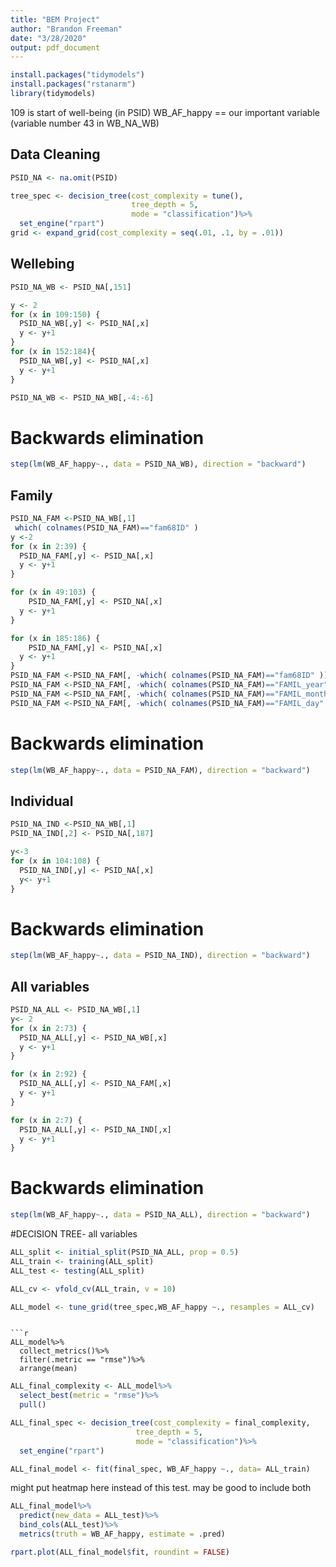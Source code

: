 ```yaml
---
title: "BEM Project"
author: "Brandon Freeman"
date: "3/28/2020"
output: pdf_document
---
```


```r
install.packages("tidymodels")
install.packages("rstanarm")
library(tidymodels)
```


109 is start of well-being (in PSID)
WB_AF_happy == our important variable (variable number 43 in WB_NA_WB)

## Data Cleaning
```r
PSID_NA <- na.omit(PSID)
```

```r
tree_spec <- decision_tree(cost_complexity = tune(),
                           tree_depth = 5,
                           mode = "classification")%>%
  set_engine("rpart")
grid <- expand_grid(cost_complexity = seq(.01, .1, by = .01))
```

## Wellebing
```r
PSID_NA_WB <- PSID_NA[,151]

y <- 2
for (x in 109:150) {
  PSID_NA_WB[,y] <- PSID_NA[,x]
  y <- y+1
}
for (x in 152:184){
  PSID_NA_WB[,y] <- PSID_NA[,x]
  y <- y+1
}

PSID_NA_WB <- PSID_NA_WB[,-4:-6]
```

# Backwards elimination
```r
step(lm(WB_AF_happy~., data = PSID_NA_WB), direction = "backward")
```



## Family
```r
PSID_NA_FAM <-PSID_NA_WB[,1]
 which( colnames(PSID_NA_FAM)=="fam68ID" )
y <-2
for (x in 2:39) {
  PSID_NA_FAM[,y] <- PSID_NA[,x]
  y <- y+1
}

for (x in 49:103) {
    PSID_NA_FAM[,y] <- PSID_NA[,x]
  y <- y+1
}

for (x in 185:186) {
    PSID_NA_FAM[,y] <- PSID_NA[,x]
  y <- y+1
}
PSID_NA_FAM <-PSID_NA_FAM[, -which( colnames(PSID_NA_FAM)=="fam68ID" )]
PSID_NA_FAM <-PSID_NA_FAM[, -which( colnames(PSID_NA_FAM)=="FAMIL_year" )]
PSID_NA_FAM <-PSID_NA_FAM[, -which( colnames(PSID_NA_FAM)=="FAMIL_month" )]
PSID_NA_FAM <-PSID_NA_FAM[, -which( colnames(PSID_NA_FAM)=="FAMIL_day" )]
```

# Backwards elimination
```r
step(lm(WB_AF_happy~., data = PSID_NA_FAM), direction = "backward")
```


## Individual
```r
PSID_NA_IND <-PSID_NA_WB[,1]
PSID_NA_IND[,2] <- PSID_NA[,187]

y<-3
for (x in 104:108) {
  PSID_NA_IND[,y] <- PSID_NA[,x]
  y<- y+1
}

```

# Backwards elimination
```r
step(lm(WB_AF_happy~., data = PSID_NA_IND), direction = "backward")
```

## All variables
```r
PSID_NA_ALL <- PSID_NA_WB[,1]
y<- 2
for (x in 2:73) {
  PSID_NA_ALL[,y] <- PSID_NA_WB[,x]
  y <- y+1
}

for (x in 2:92) {
  PSID_NA_ALL[,y] <- PSID_NA_FAM[,x]
  y <- y+1
}

for (x in 2:7) {
  PSID_NA_ALL[,y] <- PSID_NA_IND[,x]
  y <- y+1
}
```

# Backwards elimination

```r
step(lm(WB_AF_happy~., data = PSID_NA_ALL), direction = "backward")
```

#DECISION TREE- all variables
```r
ALL_split <- initial_split(PSID_NA_ALL, prop = 0.5)
ALL_train <- training(ALL_split)
ALL_test <- testing(ALL_split)
```

```r
ALL_cv <- vfold_cv(ALL_train, v = 10)
```

```r
ALL_model <- tune_grid(tree_spec,WB_AF_happy ~., resamples = ALL_cv)
```
```

```r
ALL_model%>%
  collect_metrics()%>%
  filter(.metric == "rmse")%>%
  arrange(mean)
```

```r
ALL_final_complexity <- ALL_model%>%
  select_best(metric = "rmse")%>%
  pull()
```

```r
ALL_final_spec <- decision_tree(cost_complexity = final_complexity,
                            tree_depth = 5,
                            mode = "classification")%>%
  set_engine("rpart")

ALL_final_model <- fit(final_spec, WB_AF_happy ~., data= ALL_train)
```
might put heatmap here instead of this test. may be good to include both
```r
ALL_final_model%>%
  predict(new_data = ALL_test)%>%
  bind_cols(ALL_test)%>%
  metrics(truth = WB_AF_happy, estimate = .pred)
```

```r
rpart.plot(ALL_final_model$fit, roundint = FALSE)
```